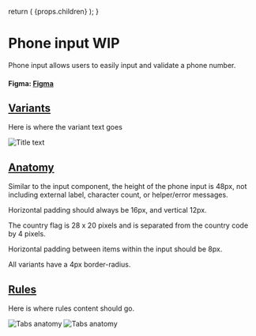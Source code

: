 

  return (
    <Layout
      title="Design"
      sideNav="design"
      editPageRoute="design/components/phone-input"
      shouldIncludePageIndex
    >
      {props.children}
    </Layout>
  );
}

# Phone input WIP

<IntroText>
  Phone input allows users to easily input and validate a phone number.
</IntroText>

#### Figma: [Figma](<https://www.figma.com/file/W3hxWj6VZydNaNGJSGxRsV/TableKit-Components-(3.0)>)

## [Variants](#variants)

Here is where the variant text goes

![Title text](/static/img/components/PLACEHOLDER.png 'IMAGEDESCRIPTION')

## [Anatomy](website/src/design/components/phone-input.html#anatomy)

Similar to the input component, the height of the phone input is 48px, not including external label, character count, or helper/error messages.

Horizontal padding should always be 16px, and vertical 12px.

The country flag is 28 x 20 pixels and is separated from the country code by 4 pixels.

Horizontal padding between items within the input should be 8px.

All variants have a 4px border-radius.

## [Rules](website/src/design/components/phone-input.html#rules)

Here is where rules content should go.

![Tabs anatomy](/static/img/components/placeholder-rules.png 'IMAGEDESCRIPTION') ![Tabs anatomy](/static/img/components/placeholder-rules.png 'IMAGEDESCRIPTION')

